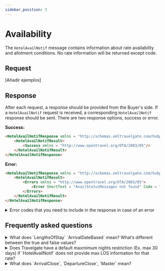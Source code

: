 ```yaml
---
sidebar_position: 3
---
```


# Availability

The `HotelAvailNotif` message contains information about rate availability and allotment conditions. No rate information will be returned except code.

## Request

[Añadir ejemplos]

## Response

After each request, a response should be provided from the Buyer's side. If a `HotelAvailNotif` request is received, a corresponding `HotelAvailNotif` response should be sent. There are two response options, success or error.

**Success:**

```html
<HotelAvailNotifResponse xmlns = "http://schemas.xmltravelgate.com/hubpush/provider/2012/10">
    <HotelAvailNotifResult>
        <Success xmlns = "http://www.opentravel.org/OTA/2003/05"/>
    </HotelAvailNotifResult>
</HotelAvailNotifResponse>
```

**Error:**

```html
<HotelAvailNotifResponse xmlns = "http://schemas.xmltravelgate.com/hubpush/provider/2012/10">
    <HotelAvailNotifResult>
        <Errors xmlns = "http://www.opentravel.org/OTA/2003/05">
            <Error ShortText = "AvailStatusMessages not found" Code = "2"/>
        </Errors>
    </HotelAvailNotifResult>
</HotelAvailNotifResponse>
```

<details>
    <summary>Error codes that you need to include in the response in case of an error</summary>
    <div>
        <div>
         <table>
				<thead>
					<tr>
						<th>
							<strong>Error Code</strong>
						</th>
						<th>
							<strong>Error Description</strong>
						</th>
					</tr>
				</thead>
				<tbody>
					<tr>
						<td>-1</td>
						<td>Validation error</td>
					</tr>
					<tr>
						<td>1</td>
						<td>POS credentials not found</td>
					</tr>
					<tr>
						<td>2</td>
						<td>HotelCode or RatePlanList not found</td>
					</tr>
                    <tr>
						<td>3</td>
						<td>Rates not found</td>
					</tr>
					<tr>
						<td>4</td>
						<td>Incomplete Rate values</td>
					</tr>
					<tr>
						<td>6</td>
						<td>Incomplete AvailStatusMessage StatusApplicationControl Values</td>
					</tr>
                    <tr>
						<td>7</td>
						<td>Incomplete AdditionalGuestAmount values</td>
					</tr>
					<tr>
						<td>8</td>
						<td>SellableProduct not found</td>
					</tr>
					<tr>
						<td>9</td>
						<td>Room not found in SellableProduct</td>
					</tr>
				</tbody>
			</table>
        </div>
    </div>
</details>

## Frequently asked questions

<details>
    <summary>What does `LengthsOfStay` `ArrivalDateBased` mean? What’s different between the true and false values?</summary>
    <div>
        <div>If this is set as true, the type of Min/Max LOS is on arrival for that specific day. For this type, the values for Min/Max LOS on arrival, only apply if it is applied to the check-in day. If this is set as false, it’s a normal Min/Max LOS.</div>
    </div>
</details>

<details>
    <summary>Does Travelgate have a default maxmimum nights restriction (Ex. max 30 days) if `HotelAvailNotif` does not provide max LOS information for that rate?</summary>
    <div>
        <div>Travelgate does not have any restriction on default maximum nights.</div>
    </div>
</details>

<details>
    <summary>What does `ArrivalClose`, `DepartureClose`, `Master` mean?</summary>
    <div>
        <div>The Closed On Arrival means that the check-in day cannot be the same day as the one that has Closed On Arrival applied to it, but this day can be inside the Availability search range. The Closed On Departure means that the check-out day cannot be the same day as the one that has Closed On Departure applied, but this day can be in the Availability search range. Closed Master means that the hotel is closed that day. The Closed Master means that in the indicated dates, none of the days can be a check-in day, check-out day or a day inside the range of the search.</div>
    </div>
</details>
